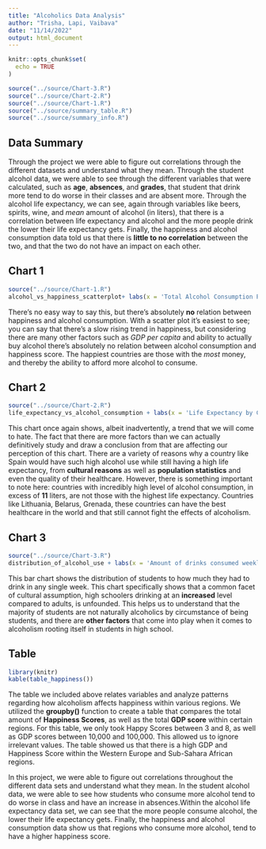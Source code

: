 ```yaml
---
title: "Alcoholics Data Analysis"
author: "Trisha, Lapi, Vaibava"
date: "11/14/2022"
output: html_document
---
```

```r
knitr::opts_chunk$set(
  echo = TRUE
)
```

```r
source("../source/Chart-3.R")
source("../source/Chart-2.R")
source("../source/Chart-1.R")
source("../source/summary_table.R")
source("../source/summary_info.R")
```


## Data Summary

Through the project we were able to figure out correlations through the different datasets and understand what they mean. Through the student alcohol data, we were able to see through the different variables that were calculated, such as **age**, **absences**, and **grades**, that student that drink more tend to do worse in their classes and are absent more.  Through the alcohol life expectancy, we can see, again through variables like beers, spirits, wine, and *mean* amount of alcohol (in liters), that there is a correlation between life expectancy and alcohol and the more people drink the lower their life expectancy gets. Finally, the happiness and alcohol consumption data told us that there is **little to no correlation** between the two, and that the two do not have an impact on each other.

## Chart 1

```r
source("../source/Chart-1.R")
alcohol_vs_happiness_scatterplot+ labs(x = 'Total Alcohol Consumption Per Capita (Beer, Spirits, Wine)', y = 'Happiness Score', title = 'Alcohol Consumption By Country vs Happiness Score')
```

There's no easy way to say this, but there's absolutely **no** relation between happiness and alcohol consumption. With a scatter plot it's easiest to see; you can say that there's a slow rising trend in happiness, but considering there are many other factors such as *GDP per capita* and ability to actually buy alcohol there's absolutely no relation between alcohol consumption and happiness score. The happiest countries are those with the *most* money, and thereby the ability to afford more alcohol to consume.

## Chart 2

```r
source("../source/Chart-2.R")
life_expectancy_vs_alcohol_consumption + labs(x = 'Life Expectancy by Country', y = 'Total Pure Alcohol Consumption (in Liters)', title = 'Mapping Life Expectancy vs Total Alcohol Consumption in Liters by Country')
```

This chart once again shows, albeit inadvertently, a trend that we will come to hate. The fact that there are more factors than we can actually definitively study and draw a conclusion from that are affecting our perception of this chart. There are a variety of reasons why a country like Spain would have such high alcohol use while still having a high life expectancy, from **cultural reasons** as well as **population statistics** and even the quality of their healthcare. However, there is something important to note here: countries with incredibly high level of alcohol consumption, in excess of **11** liters, are not those with the highest life expectancy. Countries like Lithuania, Belarus, Grenada, these countries can have the best healthcare in the world and that still cannot fight the effects of alcoholism.

## Chart 3 

```r
source("../source/Chart-3.R")
distribution_of_alcohol_use + labs(x = 'Amount of drinks consumed weekly', y = 'Distribution of students', title = "Students and their weekly drinking habits") + theme_light()
```

This bar chart shows the distribution of students to how much they had to drink in any single week. This chart specifically shows that a common facet of cultural assumption, high schoolers drinking at an **increased** level compared to adults, is unfounded. This helps us to understand that the majority of students are not naturally alcoholics by circumstance of being students, and there are **other factors** that come into play when it comes to alcoholism rooting itself in students in high school.

## Table 

``` r
library(knitr)
kable(table_happiness())
```

The table we included above relates variables and analyze patterns regarding how alcoholism affects happiness within various regions. We utilized the **groupby()** function to create a table that compares the total amount of **Happiness Scores**, as well as the total **GDP score** within certain regions. For this table, we only took Happy Scores between 3 and 8, as well as GDP scores between 10,000 and 100,000. This allowed us to ignore irrelevant values. The table showed us that there is a high GDP and Happiness Score within the Western Europe and Sub-Sahara African regions. 

In this project, we were able to figure out correlations throughout the different data sets and understand what they mean. In the student alcohol data, we were able to see how students who consume more alcohol tend to do worse in class and have an increase in absences.Within the alcohol life expectancy data set, we can see that the more people consume alcohol, the lower their life expectancy gets. Finally, the happiness and alcohol consumption data show us that regions who consume more alcohol, tend to have a higher happiness score. 

